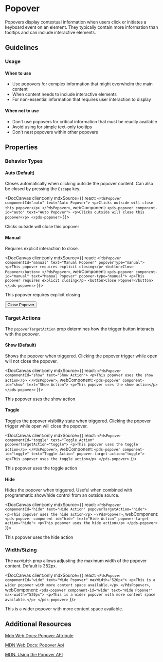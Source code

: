 
# Popover
Popovers display contextual information when users click or initiates a keyboard event on an element. They typically contain more information than tooltips and can include interactive elements.

## Guidelines
### Usage
#### When to use
- Use popovers for complex information that might overwhelm the main content
- When content needs to include interactive elements
- For non-essential information that requires user interaction to display

#### When not to use
- Don't use popovers for critical information that must be readily available
- Avoid using for simple text-only tooltips
- Don't nest popovers within other popovers

## Properties
<DocArgsTable componentName="pds-popover" docSource={components} />

### Behavior Types
#### Auto (Default)
Closes automatically when clicking outside the popover content. Can also be closed by pressing the `Escape` key.

<DocCanvas client:only
  mdxSource={{
    react: `
      <PdsPopover componentId="auto" text="Auto Popover">
        <p>Clicks outside will close this popover</p>
      </PdsPopover>
    `,
    webComponent: `
      <pds-popover component-id="auto" text="Auto Popover">
        <p>Clicks outside will close this popover</p>
      </pds-popover>
    `
  }}>
  <pds-popover component-id="auto" text="Auto Popover">
    <p>Clicks outside will close this popover</p>
  </pds-popover>
</DocCanvas>

#### Manual
Requires explicit interaction to close.

<DocCanvas client:only
  mdxSource={{
    react: `
      <PdsPopover componentId="manual" text="Manual Popover" popoverType="manual">
        <p>This popover requires explicit closing</p>
        <button>Close Popover</button>
      </PdsPopover>
    `,
    webComponent: `
      <pds-popover component-id="manual" text="Manual Popover" popover-type="manual">
        <p>This popover requires explicit closing</p>
        <button>Close Popover</button>
      </pds-popover>
    `
  }}>
  <pds-popover component-id="manual" text="Manual Popover" popover-type="manual">
    <p>This popover requires explicit closing</p>
    <button>Close Popover</button>
  </pds-popover>
</DocCanvas>

### Target Actions
The `popoverTargetAction` prop determines how the trigger button interacts with the popover.

#### Show (Default)
Shows the popover when triggered. Clicking the popover trigger while open will not close the popover.

<DocCanvas client:only
  mdxSource={{
    react: `
      <PdsPopover componentId="show" text="Show Action">
        <p>This popover uses the show action</p>
      </PdsPopover>
    `,
    webComponent: `
      <pds-popover component-id="show" text="Show Action">
        <p>This popover uses the show action</p>
      </pds-popover>
    `
  }}>
  <pds-popover component-id="show" text="Show Action">
    <p>This popover uses the show action</p>
  </pds-popover>
</DocCanvas>

#### Toggle
Toggles the popover visibility state when triggered. Clicking the popover trigger while open will close the popover.

<DocCanvas client:only
  mdxSource={{
    react: `
      <PdsPopover componentId="toggle" text="Toggle Action" popoverTargetAction="toggle">
        <p>This popover uses the toggle action</p>
      </PdsPopover>
    `,
    webComponent: `
      <pds-popover component-id="toggle" text="Toggle Action" popover-target-action="toggle">
        <p>This popover uses the toggle action</p>
      </pds-popover>
    `
  }}>
  <pds-popover component-id="toggle" text="Toggle Action" popover-target-action="toggle">
    <p>This popover uses the toggle action</p>
  </pds-popover>
</DocCanvas>

#### Hide
Hides the popover when triggered. Useful when combined with programmatic show/hide control from an outside source.

<DocCanvas client:only
  mdxSource={{
    react: `
      <PdsPopover componentId="hide" text="Hide Action" popoverTargetAction="hide">
        <p>This popover uses the hide action</p>
      </PdsPopover>
    `,
    webComponent: `
      <pds-popover component-id="hide" text="Hide Action" popover-target-action="hide">
        <p>This popover uses the hide action</p>
      </pds-popover>
    `
  }}>
  <pds-popover component-id="hide" text="Hide Action" popover-target-action="hide">
    <p>This popover uses the hide action</p>
  </pds-popover>
</DocCanvas>

### Width/Sizing
The `maxWidth` prop allows adjusting the maximum width of the popover content. Default is 352px.

<DocCanvas client:only
  mdxSource={{
    react: `
      <PdsPopover componentId="wide" text="Wide Popover" maxWidth="520px">
        <p>This is a wider popover with more content space available.</p>
      </PdsPopover>
    `,
    webComponent: `
      <pds-popover component-id="wide" text="Wide Popover" max-width="520px">
        <p>This is a wider popover with more content space available.</p>
      </pds-popover>
    `
  }}>
  <pds-popover component-id="wide" text="Wide Popover" max-width="520px">
    <p>This is a wider popover with more content space available.</p>
  </pds-popover>
</DocCanvas>


## Additional Resources
[Mdn Web Docs: Popover Attribute](https://developer.mozilla.org/en-US/docs/Web/API/HTMLElement/popover)

[MDN Web Docs: Popover Api](https://developer.mozilla.org/en-US/docs/Web/API/Popover_API)

[MDN: Using the Popover API](https://developer.mozilla.org/en-US/docs/Web/API/Popover_API/Using)

